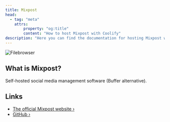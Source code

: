 ```yaml
---
title: Mixpost
head:
  - tag: "meta"
    attrs:
        property: "og:title"
        content: "How to host Mixpost with Coolify"
description: "Here you can find the documentation for hosting Mixpost with Coolify."
---
```



<Badge text="One-click setup." variant="note" size="large" />

![Filebrowser](https://raw.githubusercontent.com/filebrowser/logo/master/banner.png)

## What is Mixpost?

Self-hosted social media management software (Buffer alternative).

## Links

- [The official Mixpost website ›](https://mixpost.app/)
- [GitHub ›](https://github.com/inovector/mixpost)
